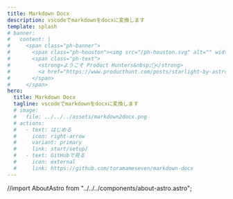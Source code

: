 ```yaml
---
title: Markdown Docx
description: vscodeでmarkdownをdocxに変換します
template: splash
# banner:
#   content: |
#     <span class="ph-banner">
#       <span class="ph-houston"><img src="/ph-houston.svg" alt="" width="72" height="72"/></span>
#       <span class="ph-text">
#         <strong>ようこそ Product Hunters&nbsp;👋</strong>
#         <a href="https://www.producthunt.com/posts/starlight-by-astro">ただいまライブ中!</a>
#       </span>
#     </span>
hero:
  title: Markdown Docx
  tagline: vscodeでmarkdownをdocxに変換します
  # image:
  #   file: ../../../assets/markdown2docx.png
  # actions:
  #   - text: はじめる
  #     icon: right-arrow
  #     variant: primary
  #     link: start/setup/
  #   - text: GitHubで見る
  #     icon: external
  #     link: https://github.com/toramameseven/markdown-docx
---
```


//import AboutAstro from "../../../components/about-astro.astro";

<CardGrid stagger>
  <LinkCard
    title="インストール"
    description="markdown-docx 拡張機能をインストールします"
    href="start/setup/"
  />
</CardGrid>

